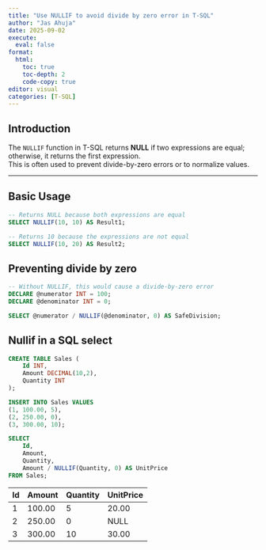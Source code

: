 ```yaml
---
title: "Use NULLIF to avoid divide by zero error in T-SQL"
author: "Jas Ahuja"
date: 2025-09-02
execute: 
  eval: false
format:
  html:
    toc: true
    toc-depth: 2
    code-copy: true
editor: visual
categories: [T-SQL]
---
```


## Introduction

The `NULLIF` function in T-SQL returns **NULL** if two expressions are equal; otherwise, it returns the first expression.  
This is often used to prevent divide-by-zero errors or to normalize values.

---

## Basic Usage  

```sql
-- Returns NULL because both expressions are equal
SELECT NULLIF(10, 10) AS Result1;

-- Returns 10 because the expressions are not equal
SELECT NULLIF(10, 20) AS Result2;
```

## Preventing divide by zero  

```sql
-- Without NULLIF, this would cause a divide-by-zero error
DECLARE @numerator INT = 100;
DECLARE @denominator INT = 0;

SELECT @numerator / NULLIF(@denominator, 0) AS SafeDivision;
```


## Nullif in a SQL select  

```sql

CREATE TABLE Sales (
    Id INT,
    Amount DECIMAL(10,2),
    Quantity INT
);

INSERT INTO Sales VALUES
(1, 100.00, 5),
(2, 250.00, 0),
(3, 300.00, 10);

SELECT 
    Id,
    Amount,
    Quantity,
    Amount / NULLIF(Quantity, 0) AS UnitPrice
FROM Sales;

```



| Id | Amount | Quantity | UnitPrice |
|----|--------|----------|-----------|
| 1  | 100.00 | 5        | 20.00     |
| 2  | 250.00 | 0        | NULL      |
| 3  | 300.00 | 10       | 30.00     |